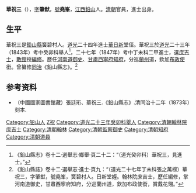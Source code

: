'''華祝三'''（{{bd|1811年||1900年||H華}}），[[表字|字]]'''肇猷'''，[[號|號]]'''堯峯'''，[[江西|江西]][[鉛山|鉛山]]人。[[清朝|清朝]]官員，進士出身。

== 生平 ==
華祝三是[[鉛山縣|鉛山縣]]簧碧村人。[[道光|道光]]二十四年進士[[華日新|華日新]]堂侄。華祝三於[[道光|道光]]二十三年（1843年）考中癸卯科舉人<ref>《鉛山縣志》卷十二·選舉志·鄉舉·頁二十二：“（道光癸卯科）華祝三，見進士。”</ref>，二十七年（1847年）考中丁未科二甲進士，選[[庶吉士|庶吉士]]，[[散館|散館]]授[[編修|編修]]。歷任[[河南道|河南道]][[御史|御史]]、[[甘肅|甘肅]][[西寧府|西寧府]][[知府|知府]]，分巡[[蘭州|蘭州]]道，欽加[[布政使|布政使]]銜。曾纂修[[同治|同治]]《鉛山縣志》。<ref name="縣志">《鉛山縣誌》卷十二·選舉志·進士·頁九：“（道光二十七年丁未科張之萬榜）華祝三，字肇猷，號堯峯，簧碧村人。日新堂姪。翰林院庶吉士，歷任編修，掌河南道御史，甘肅西寧府知府，分巡蘭州道，欽加布政使銜，賞戴花翎。”</ref>

== 参考资料 ==
{{reflist}}

*（中國國家圖書館藏）張廷珩、華祝三.《鉛山縣志》.清同治十二年（1873年）刻本.

{{道光二十七年丁未科殿試金榜}}

{{Authority control}}

{{DEFAULTSORT:Hua華}}
[[Category:铅山人|Category:铅山人]]
[[Category:華姓|Z祝]]
[[Category:道光二十三年癸卯科舉人|Category:道光二十三年癸卯科舉人]]
[[Category:清朝翰林院庶吉士|Category:清朝翰林院庶吉士]]
[[Category:清朝翰林|Category:清朝翰林]]
[[Category:清朝監察御史|Category:清朝監察御史]]
[[Category:清朝知府|Category:清朝知府]]
[[Category:清朝道員|Category:清朝道員]]